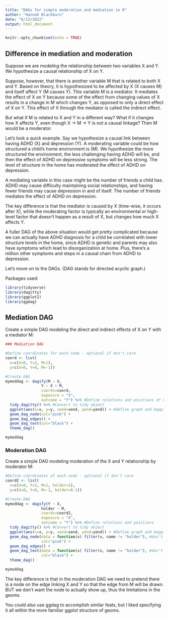 ```yaml
---
title: "DAGs for simple moderation and mediation in R"
author: "Hannah Blackburn"
date: "6/13/2022"
output: html_document
---
```


```r
knitr::opts_chunk$set(echo = TRUE)
```

## Difference in mediation and moderation
Suppose we are modeling the relationship between two variables X and Y. We hypothesize a causal relationship of X on Y.

Suppose, however, that there is another variable M that is related to both X and Y. Based on theory, it is hypothesized to be affected by X (X causes M) and itself affect Y (M causes Y). This variable M is a mediator. It mediates the effect of X on Y because some of the effect from changing values of X results in a change in M which changes Y, as opposed to only a direct effect of X on Y. This effect of X through the mediator is called the indirect effect.

But what if M is related to X and Y in a different way? What if it changes how X affects Y, even though X -> M -> Y is not a causal linkage? Then M would be a moderator.

Let’s look a quick example. Say we hypothesize a causal link between having ADHD (X) and depression (Y). A moderating variable could be how structured a child’s home environment is (M). We hypothesize the more structured the environment, the less challenging having ADHD will be, and then the effect of ADHD on depressive symptoms will be less strong. The level of structure in the home has moderated the effect of ADHD on depression.

A mediating variable in this case might be the number of friends a child has. ADHD may cause difficulty maintaining social relationships, and having fewer friends may cause depression in and of itself. The number of friends mediates the effect of ADHD on depression.

The key difference is that the mediator is caused by X (time-wise, it occurs after X), while the moderating factor is typically an environmental or high-level factor that doesn’t happen as a result of X, but changes how much X affects Y.

A fuller DAG of the above situation would get pretty complicated because we can actually have ADHD diagnosis for a child be correlated with lower structure levels in the home, since ADHD is genetic and parents may also have symptoms which lead to disorganization at home. Plus, there’s a million other symptoms and steps in a causal chain from ADHD to depression.

Let’s move on to the DAGs. (DAG stands for directed acyclic graph.)

Packages used:
```r
library(tidyverse)
library(dagitty)
library(ggplot2)
library(ggdag)
```

## Mediation DAG
Create a simple DAG modeling the direct and indirect effects of X on Y with a mediator M:

```r
### Mediation DAG

#Define coordinates for each node - optional if don't care
coord <- list(
  x=c(X=0, Y=2, M=1),
  y=c(X=0, Y=0, M=-1))

#Create DAG 
mymeddag <- dagify(M ~ X, 
                Y ~ X + M,
                coords=coord,
                exposure = "X",
                outcome = "Y") %>% #Define relations and positions of nodes
  tidy_dagitty() %>% #Convert to tidy object
  ggplot(aes(x=x, y=y, xend=xend, yend=yend)) + #define graph and mapping
  geom_dag_node(col="pink") +
  geom_dag_edges() +
  geom_dag_text(col="black") +
  theme_dag() 

mymeddag
```

### Moderation DAG
Create a simple DAG modeling moderation of the X and Y relationship by moderator M:

```r
#Define coordinates of each node - optional if don't care
coord2 <- list(
  x=c(X=0, Y=2, M=1, holder=1),
  y=c(X=0, Y=0, M=-1, holder=0.1))

#Create DAG 
mymoddag <- dagify(Y ~ X, 
                holder ~ M,
                coords=coord2,
                exposure = "X",
                outcome = "Y") %>% #Define relations and positions
  tidy_dagitty() %>% #Convert to tidy object
  ggplot(aes(x=x, y=y, xend=xend, yend=yend)) + #Define graph and mapping
  geom_dag_node(data = function(x) filter(x, name != "holder"), #don't show holder
                col="pink") + 
  geom_dag_edges() +
  geom_dag_text(data = function(x) filter(x, name != "holder"), #don't show holder
                col="black") +
  theme_dag()

mymoddag
```

The key difference is that in the moderation DAG we need to pretend there is a node on the edge linking X and Y so that the edge from M will be drawn. BUT we don’t want the node to actually show up, thus the limitations in the geoms.

You could also use ggdag to accomplish similar feats, but I liked specifying it all within the more familiar ggplot structure of geoms.



